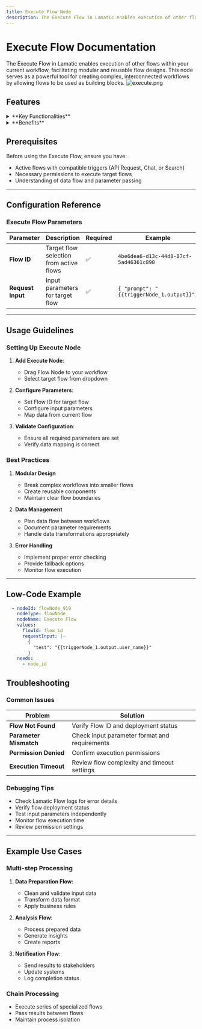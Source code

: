 ```yaml
---
title: Execute Flow Node
description: The Execute Flow in Lamatic enables execution of other flows within your current workflow, facilitating modular and reusable flow designs.
---
```

# Execute Flow Documentation

The Execute Flow in Lamatic enables execution of other flows within your current workflow, facilitating modular and reusable flow designs. This node serves as a powerful tool for creating complex, interconnected workflows by allowing flows to be used as building blocks.
![execute.png](./img/execute/execute.png)

## Features

<details>
  <summary>
  **Key Functionalities**
  </summary>
   - **Sub-flow Execution**: Call and execute other flows
   - **Data Passing**: Transfer current flow data as input
   - **Modular Design**: Create reusable workflow components
</details>

<details>
  <summary>
  **Benefits**
  </summary>
   - Enables workflow modularity
- Promotes code reuse
- Simplifies complex processes
</details>


## Prerequisites

Before using the Execute Flow, ensure you have:
- Active flows with compatible triggers (API Request, Chat, or Search)
- Necessary permissions to execute target flows
- Understanding of data flow and parameter passing

---

## Configuration Reference

### Execute Flow Parameters

| **Parameter**    | **Description**                                             | **Required** | **Example**                               |
|-----------------|-----------------------------------------------------------|--------------|------------------------------------------|
| **Flow ID**      | Target flow selection from active flows                    | ✅           | `4be6dea6-d13c-44d8-87cf-5ad46361c890`   |
| **Request Input**| Input parameters for target flow                           | ✅           | `{ "prompt": "{{triggerNode_1.output}}"}` |

---

## Usage Guidelines

### Setting Up Execute Node

1. **Add Execute Node**:
   - Drag Flow Node to your workflow
   - Select target flow from dropdown

2. **Configure Parameters**:
   - Set Flow ID for target flow
   - Configure input parameters
   - Map data from current flow

3. **Validate Configuration**:
   - Ensure all required parameters are set
   - Verify data mapping is correct

### Best Practices

1. **Modular Design**
   - Break complex workflows into smaller flows
   - Create reusable components
   - Maintain clear flow boundaries

2. **Data Management**
   - Plan data flow between workflows
   - Document parameter requirements
   - Handle data transformations appropriately

3. **Error Handling**
   - Implement proper error checking
   - Provide fallback options
   - Monitor flow execution

---

## Low-Code Example
```yaml
  - nodeId: flowNode_919
    nodeType: flowNode
    nodeName: Execute Flow
    values:
      flowId: flow_id
      requestInput: |-
        {
          "test": "{{triggerNode_1.output.user_name}}"
        }
    needs:
      - node_id
```

## Troubleshooting

### Common Issues

| **Problem**              | **Solution**                                                            |
|-------------------------|------------------------------------------------------------------------|
| **Flow Not Found**       | Verify Flow ID and deployment status                                   |
| **Parameter Mismatch**   | Check input parameter format and requirements                          |
| **Permission Denied**    | Confirm execution permissions                                          |
| **Execution Timeout**    | Review flow complexity and timeout settings                            |

### Debugging Tips

- Check Lamatic Flow logs for error details
- Verify flow deployment status
- Test input parameters independently
- Monitor flow execution time
- Review permission settings

---

## Example Use Cases

### Multi-step Processing
1. **Data Preparation Flow**:
   - Clean and validate input data
   - Transform data format
   - Apply business rules

2. **Analysis Flow**:
   - Process prepared data
   - Generate insights
   - Create reports

3. **Notification Flow**:
   - Send results to stakeholders
   - Update systems
   - Log completion status

### Chain Processing
- Execute series of specialized flows
- Pass results between flows
- Maintain process isolation